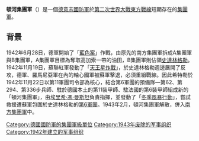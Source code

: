 {{Unreferenced|time=c}}
{{noteTA
|G1=Military
|G2=地名
}}
'''頓河集團軍'''（{{lang-de|'''Heeresgruppe Don'''}}）是一個[[德意志國防軍|德意志國防軍]]於[[第二次世界大戰|第二次世界大戰]][[蘇德戰爭|東方戰線]]短期存在的[[集團軍|集團軍]]。
==背景==
1942年6月28日，德軍開始了「[[藍色案|藍色案]]」作戰，由原先的南方集團軍拆成A集團軍與B集團軍，A集團軍目標為奪取高加索一帶的油田，B集團軍則佔領[[史達林格勒|史達林格勒]]。
1942年11月19日，蘇聯紅軍發動了「[[天王星作戰|天王星作戰]]」，於史達林格勒週邊展開了反攻，德軍、羅馬尼亞軍在內的軸心國軍被蘇軍擊退，必須重組戰線。因此希特勒於1942年11月22日以第11軍團司令部為核心，結合第6軍團的預備隊—第62、第294、第336步兵師、駐於德國本土的第11裝甲師、駐法國的第6裝甲師組成新的「頓河集團軍」，由[[埃里希·馮·曼斯坦|埃里希·馮·曼斯坦]]負責指揮，並發動了「[[冬季風暴行動|冬季風暴行動]]」，嘗試救援遭蘇軍包圍於史達林格勒的[[第6軍團_(德國)|第6軍團]]。1943年2月，頓河集團軍解散，併入[[南方集團軍|南方集團軍]]中。

{{德國國防軍集團軍群級單位}}
[[Category:德國國防軍的集團軍級單位|Category:德國國防軍的集團軍級單位]]
[[Category:1943年废除的军事组织|Category:1943年废除的军事组织]]
[[Category:1942年建立的军事组织|Category:1942年建立的军事组织]]